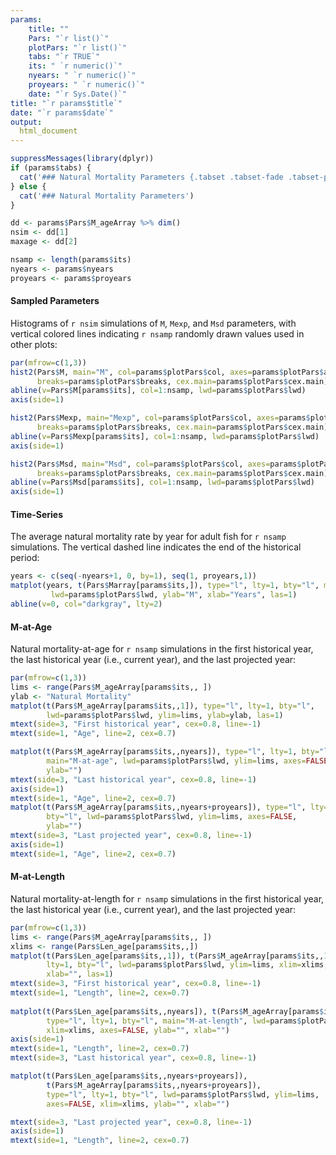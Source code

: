 ```yaml
---
params: 
    title: ""
    Pars: "`r list()`"
    plotPars: "`r list()`"
    tabs: "`r TRUE`"
    its: " `r numeric()`"
    nyears: " `r numeric()`"
    proyears: " `r numeric()`"
    date: "`r Sys.Date()`"
title: "`r params$title`"
date: "`r params$date`"
output:
  html_document
---
```


```r
suppressMessages(library(dplyr))
if (params$tabs) {
  cat('### Natural Mortality Parameters {.tabset .tabset-fade .tabset-pills}' )
} else {
  cat('### Natural Mortality Parameters')
}

dd <- params$Pars$M_ageArray %>% dim()
nsim <- dd[1]
maxage <- dd[2]

nsamp <- length(params$its)
nyears <- params$nyears
proyears <- params$proyears
```


#### Sampled Parameters 
Histograms of `r nsim` simulations of `M`, `Mexp`, and `Msd` parameters, with vertical colored lines indicating `r nsamp` randomly drawn values used in other plots:

```r
par(mfrow=c(1,3))
hist2(Pars$M, main="M", col=params$plotPars$col, axes=params$plotPars$axes,
      breaks=params$plotPars$breaks, cex.main=params$plotPars$cex.main)
abline(v=Pars$M[params$its], col=1:nsamp, lwd=params$plotPars$lwd)
axis(side=1) 

hist2(Pars$Mexp, main="Mexp", col=params$plotPars$col, axes=params$plotPars$axes,
      breaks=params$plotPars$breaks, cex.main=params$plotPars$cex.main)
abline(v=Pars$Mexp[params$its], col=1:nsamp, lwd=params$plotPars$lwd)
axis(side=1) 

hist2(Pars$Msd, main="Msd", col=params$plotPars$col, axes=params$plotPars$axes,
      breaks=params$plotPars$breaks, cex.main=params$plotPars$cex.main)
abline(v=Pars$Msd[params$its], col=1:nsamp, lwd=params$plotPars$lwd)
axis(side=1) 
```


#### Time-Series
The average natural mortality rate by year for adult fish for `r nsamp` simulations. The vertical dashed line indicates the end of the historical period:

```r
years <- c(seq(-nyears+1, 0, by=1), seq(1, proyears,1))
matplot(years, t(Pars$Marray[params$its,]), type="l", lty=1, bty="l", main="M by Year", 
         lwd=params$plotPars$lwd, ylab="M", xlab="Years", las=1)
abline(v=0, col="darkgray", lty=2)
```



#### M-at-Age 
Natural mortality-at-age for `r nsamp` simulations in the first historical year, the last historical year (i.e., current year), 
and the last projected year:

```r
par(mfrow=c(1,3))
lims <- range(Pars$M_ageArray[params$its,, ])
ylab <- "Natural Mortality"
matplot(t(Pars$M_ageArray[params$its,,1]), type="l", lty=1, bty="l", 
        lwd=params$plotPars$lwd, ylim=lims, ylab=ylab, las=1)
mtext(side=3, "First historical year", cex=0.8, line=-1)
mtext(side=1, "Age", line=2, cex=0.7)

matplot(t(Pars$M_ageArray[params$its,,nyears]), type="l", lty=1, bty="l", 
        main="M-at-age", lwd=params$plotPars$lwd, ylim=lims, axes=FALSE,
        ylab="")
mtext(side=3, "Last historical year", cex=0.8, line=-1)
axis(side=1)
mtext(side=1, "Age", line=2, cex=0.7)
matplot(t(Pars$M_ageArray[params$its,,nyears+proyears]), type="l", lty=1, 
        bty="l", lwd=params$plotPars$lwd, ylim=lims, axes=FALSE,
        ylab="")
mtext(side=3, "Last projected year", cex=0.8, line=-1)
axis(side=1)
mtext(side=1, "Age", line=2, cex=0.7)


```

#### M-at-Length
Natural mortality-at-length for `r nsamp` simulations in the first historical year, the last historical year (i.e., current year), 
and the last projected year:

```r
par(mfrow=c(1,3))
lims <- range(Pars$M_ageArray[params$its,, ])
xlims <- range(Pars$Len_age[params$its,,])
matplot(t(Pars$Len_age[params$its,,1]), t(Pars$M_ageArray[params$its,,1]), type="l", 
        lty=1, bty="l", lwd=params$plotPars$lwd, ylim=lims, xlim=xlims, ylab="Natural Mortality", 
        xlab="", las=1)
mtext(side=3, "First historical year", cex=0.8, line=-1)
mtext(side=1, "Length", line=2, cex=0.7)
  
matplot(t(Pars$Len_age[params$its,,nyears]), t(Pars$M_ageArray[params$its,,nyears]), 
        type="l", lty=1, bty="l", main="M-at-length", lwd=params$plotPars$lwd, ylim=lims, 
        xlim=xlims, axes=FALSE, ylab="", xlab="")
axis(side=1)
mtext(side=1, "Length", line=2, cex=0.7)
mtext(side=3, "Last historical year", cex=0.8, line=-1)

matplot(t(Pars$Len_age[params$its,,nyears+proyears]), 
        t(Pars$M_ageArray[params$its,,nyears+proyears]), 
        type="l", lty=1, bty="l", lwd=params$plotPars$lwd, ylim=lims, 
        axes=FALSE, xlim=xlims, ylab="", xlab="")

mtext(side=3, "Last projected year", cex=0.8, line=-1)
axis(side=1)
mtext(side=1, "Length", line=2, cex=0.7)
  ```

